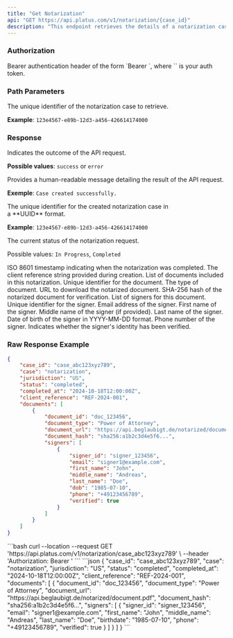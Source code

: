 ```yaml
---
title: "Get Notarization"
api: "GET https://api.platus.com/v1/notarization/{case_id}"
description: "This endpoint retrieves the details of a notarization case"
---
```


### Authorization

<ParamField header="Authorization" type="string" required>
  Bearer authentication header of the form `Bearer <token>`, where `<token>` is your auth token.
</ParamField>

### Path Parameters

<ParamField path="case_id" type="string" required>
  The unique identifier of the notarization case to retrieve.&#x20;

  **Example**: `123e4567-e89b-12d3-a456-426614174000`
</ParamField>

### Response

<ResponseField name="result" type="string">
  Indicates the outcome of the API request.

  **Possible values**: `success` or `error`
</ResponseField>

<ResponseField name="message" type="string">
  Provides a human-readable message detailing the result of the API request.

  **Exemple**: `Case created successfully.`
</ResponseField>

<ResponseField name="case_id" type="string">
  The unique identifier for the created notarization case in a **UUID** format.

  **Example**: `123e4567-e89b-12d3-a456-426614174000`
</ResponseField>

<ResponseField name="status" type="string">
  The current status of the notarization request.

  Possible values: `In Progress`, `Completed`
</ResponseField>

<ResponseField name="url" type="string">
  ISO 8601 timestamp indicating when the notarization was completed.
</ResponseField>

<ResponseField name="client_reference" type="string">
  The client reference string provided during creation.
</ResponseField>

<ResponseField name="documents" type="array">
  List of documents included in this notarization.
</ResponseField>

<ResponseField name="documents.document_id" type="string">
  Unique identifier for the document.
</ResponseField>

<ResponseField name="documents.document_type" type="string">
  The type of document.
</ResponseField>

<ResponseField name="documents.document_url" type="string">
  URL to download the notarized document.
</ResponseField>

<ResponseField name="documents.document_hash" type="string">
  SHA-256 hash of the notarized document for verification.
</ResponseField>

<ResponseField name="documents.signers" type="array">
  List of signers for this document.
</ResponseField>

<ResponseField name="documents.signers.signer_id" type="string">
  Unique identifier for the signer.
</ResponseField>

<ResponseField name="documents.signers.email" type="string">
  Email address of the signer.
</ResponseField>

<ResponseField name="documents.signers.first_name" type="string">
  First name of the signer.
</ResponseField>

<ResponseField name="documents.signers.middle_name" type="string">
  Middle name of the signer (if provided).
</ResponseField>

<ResponseField name="documents.signers.last_name" type="string">
  Last name of the signer.
</ResponseField>

<ResponseField name="documents.signers.birthdate" type="string">
  Date of birth of the signer in YYYY-MM-DD format.
</ResponseField>

<ResponseField name="documents.signers.phone" type="string">
  Phone number of the signer.
</ResponseField>

<ResponseField name="documents.signers.verified" type="boolean">
  Indicates whether the signer's identity has been verified.
</ResponseField>

### Raw Response Example

```json
{
    "case_id": "case_abc123xyz789",
    "case": "notarization",
    "jurisdiction": "US",
    "status": "completed",
    "completed_at": "2024-10-18T12:00:00Z",
    "client_reference": "REF-2024-001",
    "documents": [
        {
            "document_id": "doc_123456",
            "document_type": "Power of Attorney",
            "document_url": "https://api.beglaubigt.de/notarized/document.pdf",
            "document_hash": "sha256:a1b2c3d4e5f6...",
            "signers": [
                {
                    "signer_id": "signer_123456",
                    "email": "signer1@example.com",
                    "first_name": "John",
                    "middle_name": "Andreas",
                    "last_name": "Doe",
                    "dob": "1985-07-10",
                    "phone": "+49123456789",
                    "verified": true
                }
            ]
        }
    ]
}
```

<RequestExample>
  ```bash
  curl --location --request GET 'https://api.platus.com/v1/notarization/case_abc123xyz789' \
  --header 'Authorization: Bearer <token>'
  ```
</RequestExample>

<ResponseExample>
  ```json
  {
      "case_id": "case_abc123xyz789",
      "case": "notarization",
      "jurisdiction": "US",
      "status": "completed",
      "completed_at": "2024-10-18T12:00:00Z",
      "client_reference": "REF-2024-001",
      "documents": [
          {
              "document_id": "doc_123456",
              "document_type": "Power of Attorney",
              "document_url": "https://api.beglaubigt.de/notarized/document.pdf",
              "document_hash": "sha256:a1b2c3d4e5f6...",
              "signers": [
                  {
                      "signer_id": "signer_123456",
                      "email": "signer1@example.com",
                      "first_name": "John",
                      "middle_name": "Andreas",
                      "last_name": "Doe",
                      "birthdate": "1985-07-10",
                      "phone": "+49123456789",
                      "verified": true
                  }
              ]
          }
      ]
  }
  ```
</ResponseExample>